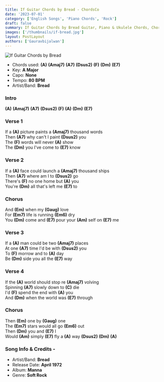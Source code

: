 ```yaml
---
title: If Guitar Chords by Bread - ChordsCo
date: '2023-07-01'
category: ['English Songs', 'Piano Chords', 'Rock']
draft: false
summary: If Guitar Chords by Bread Guitar, Piano & Ukulele Chords, Chords used - (A) (Amaj7) (A7) (Dsus2) (F) (Dm) (E7), Key - A Major
images: ['/thumbnails/if-bread.jpg']
layout: PostLayout
authors: ['Gauravbijalwan']
---
```


![If Guitar Chords by Bread](/thumbnails/if-bread.jpg)

- Chords used: **(A)** **(Amaj7)** **(A7)** **(Dsus2)** **(F)** **(Dm)** **(E7)**
- Key: **A Major**
- Capo: **None**
- Tempo: **80 BPM**
- Artist/Band: **Bread**

### Intro

**(A)** **(Amaj7)** **(A7)** **(Dsus2)** **(F)** **(A)** **(Dm)** **(E7)**

### Verse 1

If a **(A)** picture paints a **(Amaj7)** thousand words\
Then **(A7)** why can't I paint **(Dsus2)** you\
The **(F)** words will never **(A)** show\
The **(Dm)** you I've come to **(E7)** know

### Verse 2

If a **(A)** face could launch a **(Amaj7)** thousand ships\
Then **(A7)** where am I to **(Dsus2)** go\
There's **(F)** no one home but **(A)** you\
You're **(Dm)** all that's left me **(E7)** to

### Chorus

And **(Em)** when my **(Gaug)** love\
For **(Em7)** life is running **(Em6)** dry\
You **(Dm)** come and **(E7)** pour your **(Am)** self on **(E7)** me

### Verse 3

If a **(A)** man could be two **(Amaj7)** places\
At one **(A7)** time I'd be with **(Dsus2)** you\
To **(F)** morrow and to **(A)** day\
Be **(Dm)** side you all the **(E7)** way

### Verse 4

If the **(A)** world should stop re **(Amaj7)** volving\
Spinning **(A7)** slowly down to **(C)** die\
I'd **(F)** spend the end with **(A)** you\
And **(Dm)** when the world was **(E7)** through

### Chorus

Then **(Em)** one by **(Gaug)** one\
The **(Em7)** stars would all go **(Em6)** out\
Then **(Dm)** you and **(E7)** I\
Would **(Am)** simply **(E7)** fly a **(A)** way **(Dsus2)** **(Dm)** **(A)**

### Song Info & Credits -

- Artist/Band: **Bread**
- Release Date: **April 1972**
- Album: **Manna**
- Genre: **Soft Rock**
